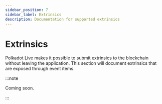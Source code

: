 ```yaml
---
sidebar_position: 7
sidebar_label: Extrinsics
description: Documentation for supported extrinsics
---
```



# Extrinsics

Polkadot Live makes it possible to submit extrinsics to the blockchain without leaving the application. This section will document extrinsics that are exposed through event items.

:::note

Coming soon.

:::
